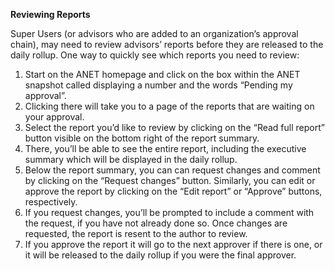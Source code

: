 
<Meta title="ANET Super Users Stories/Reviewing Reports" />

**Reviewing Reports**

Super Users (or advisors who are added to an organization’s approval chain), may need to review advisors’ reports before they are released to the daily rollup. One way to quickly see which reports you need to review:

1. Start on the ANET homepage and click on the box within the ANET snapshot called displaying a number and the words “Pending my approval”.
2. Clicking there will take you to a page of the reports that are waiting on your approval.
3. Select the report you’d like to review by clicking on the “Read full report” button visible on the bottom right of the report summary.
4. There, you’ll be able to see the entire report, including the executive summary which will be displayed in the daily rollup.
5. Below the report summary, you can can request changes and comment by clicking on the “Request changes” button. Similarly, you can edit or approve the report by clicking on the “Edit report” or “Approve” buttons, respectively.
6. If you request changes, you’ll be prompted to include a comment with the request, if you have not already done so. Once changes are requested, the report is resent to the author to review.
7. If you approve the report it will go to the next approver if there is one, or it will be released to the daily rollup if you were the final approver.

